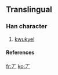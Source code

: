 ==Translingual==
===Han character===
{{Han char|rn=1|rad=一|as=01|sn=2|four=|canj=一竹 (MH), X一竹 (XMH)}}
# [[kwukyel]]
====References====
{{Han ref|kx=0076.021|dj=0137.060|hdz=10003.021|uh=4E06|ud=19974}}



[[fr:丆]]
[[ko:丆]]